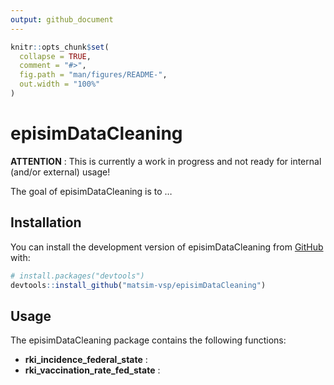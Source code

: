 ```yaml
---
output: github_document
---
```


<!-- README.md is generated from README.Rmd. Please edit that file -->

```r
knitr::opts_chunk$set(
  collapse = TRUE,
  comment = "#>",
  fig.path = "man/figures/README-",
  out.width = "100%"
)
```

# episimDataCleaning

<!-- badges: start -->
<!-- badges: end -->

**ATTENTION** : This is currently a work in progress and not ready for internal (and/or external) usage!

The goal of episimDataCleaning is to ...

## Installation

You can install the development version of episimDataCleaning from [GitHub](https://github.com/) with:

``` r
# install.packages("devtools")
devtools::install_github("matsim-vsp/episimDataCleaning")
```

## Usage

The episimDataCleaning package contains the following functions:

- **rki_incidence_federal_state** : 
- **rki_vaccination_rate_fed_state** :
